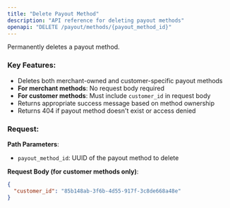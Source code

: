 ```yaml
---
title: "Delete Payout Method"
description: "API reference for deleting payout methods"
openapi: "DELETE /payout/methods/{payout_method_id}"
---
```


Permanently deletes a payout method.

### Key Features:

- Deletes both merchant-owned and customer-specific payout methods
- **For merchant methods**: No request body required
- **For customer methods**: Must include `customer_id` in request body
- Returns appropriate success message based on method ownership
- Returns 404 if payout method doesn't exist or access denied

### Request:

**Path Parameters**:

- `payout_method_id`: UUID of the payout method to delete

**Request Body (for customer methods only)**:

```json
{
  "customer_id": "85b148ab-3f6b-4d55-917f-3c8de668a48e"
}
```
